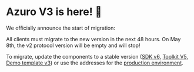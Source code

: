 # Azuro V3 is here! 🚀

We officially announce the start of migration:

All clients must migrate to the new version in the next 48 hours. On May 8th, the v2 protocol version will be empty and will stop!

To migrate, update the components to a stable version ([SDK v6](https://www.npmjs.com/package/@azuro-org/sdk), [Toolkit V5](https://www.npmjs.com/package/@azuro-org/toolkit), [Demo template v3](https://github.com/Azuro-protocol/example-app)) or use the addresses for the [production environment](https://gem.azuro.org/hub/protocol-v3/v3-deployment-addresses#contracts-production).
